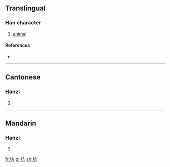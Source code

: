 ==Translingual==

===Han character===
{{Han char|rn=94|rad=犬|as=04|sn=7|four=4021<sub>7</sub>|canj=大竹卜竹弓 (KHYHN)}}

# [[animal]]

====References====
* {{Han ref|kx=0706.210|dkj=20261|dj=1119.140|hdz=21336.220|uh=72BA|ud=29370|bh=CB66|bd=52070}}

----

==Cantonese==

===Hanzi===
{{yue-hanzi|jyut=|y=kong3}}

# {{defn|Cantonese|sort=犬04}}

----

==Mandarin==

===Hanzi===
{{cmn-hanzi|pin=[[kàng]] ([[kang4]])|wg=k'ang<sup>4</sup>}}

# {{defn|Mandarin|sort=犬04}}

[[fr:犺]]
[[pl:犺]]
[[zh:犺]]